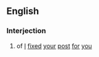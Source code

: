 ==English==
===Interjection===
{{en-intj}}
#{{Internet}} {{abbreviation}} of [[I]] [[fix]]ed [[your]] [[post]] [[for]] [[you]]
